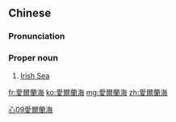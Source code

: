 ==Chinese==
{{zh-forms|s=爱尔兰海|type=31}}

===Pronunciation===
{{zh-pron
|m=Aì'ěrlán hǎi
|cat=pn
}}

===Proper noun===
{{zh-proper noun}}

# [[Irish Sea]]

[[Category:zh:Seas|心09愛爾蘭海]]

[[fr:愛爾蘭海]]
[[ko:愛爾蘭海]]
[[mg:愛爾蘭海]]
[[zh:愛爾蘭海]]